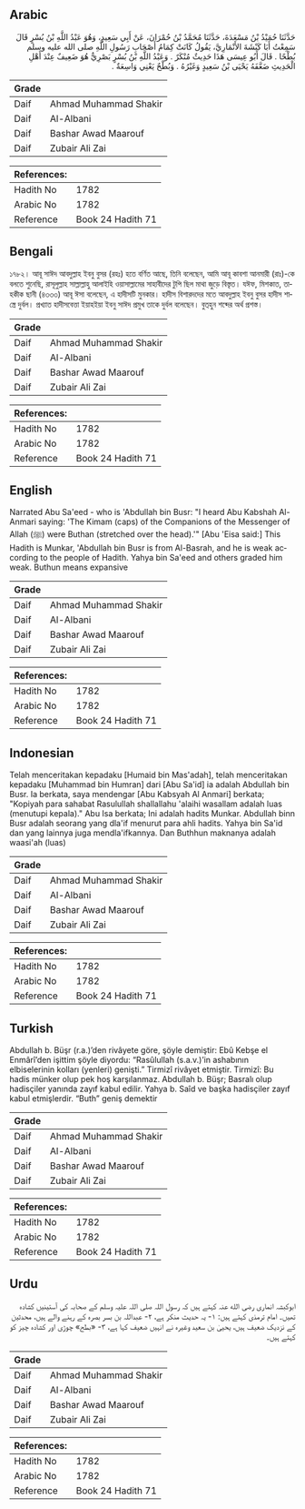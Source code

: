 ## Arabic


<div dir="rtl" lang="ar" style={{fontSize:'larger',backgroundColor:'#f8f9fa',padding:20}}>
حَدَّثَنَا حُمَيْدُ بْنُ مَسْعَدَةَ، حَدَّثَنَا مُحَمَّدُ بْنُ حُمْرَانَ، عَنْ أَبِي سَعِيدٍ، وَهُوَ عَبْدُ اللَّهِ بْنُ بُسْرٍ قَالَ سَمِعْتُ أَبَا كَبْشَةَ الأَنْمَارِيَّ، يَقُولُ كَانَتْ كِمَامُ أَصْحَابِ رَسُولِ اللَّهِ صلى الله عليه وسلم بُطْحًا ‏.‏ قَالَ أَبُو عِيسَى هَذَا حَدِيثٌ مُنْكَرٌ ‏.‏ وَعَبْدُ اللَّهِ بْنُ بُسْرٍ بَصْرِيٌّ هُوَ ضَعِيفٌ عِنْدَ أَهْلِ الْحَدِيثِ ضَعَّفَهُ يَحْيَى بْنُ سَعِيدٍ وَغَيْرُهُ ‏.‏ وَبُطْحٌ يَعْنِي وَاسِعَةٌ ‏.‏
</div>
<div style={{backgroundColor:'#f8f9fa',padding:20, marginBottom: 10}}><table> <thead> <tr> <th>Grade</th> <th></th> </tr> </thead> <tbody> <tr><td>Daif</td><td>Ahmad Muhammad Shakir</td></tr><tr><td>Daif</td><td>Al-Albani</td></tr><tr><td>Daif</td><td>Bashar Awad Maarouf</td></tr><tr><td>Daif</td><td>Zubair Ali Zai</td></tr></tbody></table><table> <thead> <tr> <th>References:</th> <th></th> </tr> </thead> <tbody><tr><td>Hadith No</td><td>1782</td></tr><tr><td>Arabic No</td><td>1782</td></tr><tr><td>Reference</td><td>Book 24 Hadith 71</td></tr></tbody></table></div>

## Bengali


<div dir="ltr" lang="bn" style={{fontSize:'larger',backgroundColor:'#f8f9fa',padding:20}}>
১৭৮২। আবূ সাঈদ আবদুল্লাহ ইবনু বুসর (রহঃ) হতে বর্ণিত আছে, তিনি বলেছেন, আমি আবূ কাবশা আনমারী (রাঃ)-কে বলতে শুনেছি, রাসূলুল্লাহ সাল্লাল্লাহু আলাইহি ওয়াসাল্লামের সাহাবীদের টুপি ছিল মাথা জুড়ে বিস্তৃত। যঈফ, মিশকাত, তাহকীক ছানী (৪৩৩৩) আবূ ঈসা বলেছেন, এ হাদীসটি মুনকার। হাদীস বিশারদদের মতে আবদুল্লাহ ইবনু বুসর হাদীস শাস্ত্রে দুর্বল। প্রখ্যাত হাদীসবেত্তা ইয়াহইয়া ইবনু সাঈদ প্রমুখ তাকে দুর্বল বলেছেন। বুত্‌হুন শব্দের অর্থ প্রশস্ত।
</div>
<div style={{backgroundColor:'#f8f9fa',padding:20, marginBottom: 10}}><table> <thead> <tr> <th>Grade</th> <th></th> </tr> </thead> <tbody> <tr><td>Daif</td><td>Ahmad Muhammad Shakir</td></tr><tr><td>Daif</td><td>Al-Albani</td></tr><tr><td>Daif</td><td>Bashar Awad Maarouf</td></tr><tr><td>Daif</td><td>Zubair Ali Zai</td></tr></tbody></table><table> <thead> <tr> <th>References:</th> <th></th> </tr> </thead> <tbody><tr><td>Hadith No</td><td>1782</td></tr><tr><td>Arabic No</td><td>1782</td></tr><tr><td>Reference</td><td>Book 24 Hadith 71</td></tr></tbody></table></div>

## English


<div dir="ltr" lang="en" style={{fontSize:'larger',backgroundColor:'#f8f9fa',padding:20}}>
Narrated Abu Sa'eed - who is 'Abdullah bin Busr: "I heard Abu Kabshah Al-Anmari saying: 'The Kimam (caps) of the Companions of the Messenger of Allah (ﷺ) were Buthan (stretched over the head).'" [Abu 'Eisa said:] This Hadith is Munkar, 'Abdullah bin Busr is from Al-Basrah, and he is weak according to the people of Hadith. Yahya bin Sa'eed and others graded him weak. Buthun means expansive
</div>
<div style={{backgroundColor:'#f8f9fa',padding:20, marginBottom: 10}}><table> <thead> <tr> <th>Grade</th> <th></th> </tr> </thead> <tbody> <tr><td>Daif</td><td>Ahmad Muhammad Shakir</td></tr><tr><td>Daif</td><td>Al-Albani</td></tr><tr><td>Daif</td><td>Bashar Awad Maarouf</td></tr><tr><td>Daif</td><td>Zubair Ali Zai</td></tr></tbody></table><table> <thead> <tr> <th>References:</th> <th></th> </tr> </thead> <tbody><tr><td>Hadith No</td><td>1782</td></tr><tr><td>Arabic No</td><td>1782</td></tr><tr><td>Reference</td><td>Book 24 Hadith 71</td></tr></tbody></table></div>

## Indonesian


<div dir="ltr" lang="id" style={{fontSize:'larger',backgroundColor:'#f8f9fa',padding:20}}>
Telah menceritakan kepadaku [Humaid bin Mas'adah], telah menceritakan kepadaku [Muhammad bin Humran] dari [Abu Sa'id] ia adalah Abdullah bin Busr. Ia berkata, saya mendengar [Abu Kabsyah Al Anmari] berkata; "Kopiyah para sahabat Rasulullah shallallahu 'alaihi wasallam adalah luas (menutupi kepala)." Abu Isa berkata; Ini adalah hadits Munkar. Abdullah binn Busr adalah seorang yang dla'if menurut para ahli hadits. Yahya bin Sa'id dan yang lainnya juga mendla'ifkannya. Dan Buthhun maknanya adalah waasi'ah (luas)
</div>
<div style={{backgroundColor:'#f8f9fa',padding:20, marginBottom: 10}}><table> <thead> <tr> <th>Grade</th> <th></th> </tr> </thead> <tbody> <tr><td>Daif</td><td>Ahmad Muhammad Shakir</td></tr><tr><td>Daif</td><td>Al-Albani</td></tr><tr><td>Daif</td><td>Bashar Awad Maarouf</td></tr><tr><td>Daif</td><td>Zubair Ali Zai</td></tr></tbody></table><table> <thead> <tr> <th>References:</th> <th></th> </tr> </thead> <tbody><tr><td>Hadith No</td><td>1782</td></tr><tr><td>Arabic No</td><td>1782</td></tr><tr><td>Reference</td><td>Book 24 Hadith 71</td></tr></tbody></table></div>

## Turkish


<div dir="ltr" lang="tr" style={{fontSize:'larger',backgroundColor:'#f8f9fa',padding:20}}>
Abdullah b. Büşr (r.a.)’den rivâyete göre, şöyle demiştir: Ebû Kebşe el Enmârî’den işittim şöyle diyordu: “Rasûlullah (s.a.v.)’in ashabının elbiselerinin kolları (yenleri) genişti.” Tirmizî rivâyet etmiştir. Tirmizî: Bu hadis münker olup pek hoş karşılanmaz. Abdullah b. Büşr; Basralı olup hadisçiler yanında zayıf kabul edilir. Yahya b. Saîd ve başka hadisçiler zayıf kabul etmişlerdir. “Buth” geniş demektir
</div>
<div style={{backgroundColor:'#f8f9fa',padding:20, marginBottom: 10}}><table> <thead> <tr> <th>Grade</th> <th></th> </tr> </thead> <tbody> <tr><td>Daif</td><td>Ahmad Muhammad Shakir</td></tr><tr><td>Daif</td><td>Al-Albani</td></tr><tr><td>Daif</td><td>Bashar Awad Maarouf</td></tr><tr><td>Daif</td><td>Zubair Ali Zai</td></tr></tbody></table><table> <thead> <tr> <th>References:</th> <th></th> </tr> </thead> <tbody><tr><td>Hadith No</td><td>1782</td></tr><tr><td>Arabic No</td><td>1782</td></tr><tr><td>Reference</td><td>Book 24 Hadith 71</td></tr></tbody></table></div>

## Urdu


<div dir="rtl" lang="ur" style={{fontSize:'larger',backgroundColor:'#f8f9fa',padding:20}}>
ابوکبشہ انماری رضی الله عنہ کہتے ہیں کہ رسول اللہ صلی اللہ علیہ وسلم کے صحابہ کی آستینیں کشادہ تھیں۔ امام ترمذی کہتے ہیں: ۱- یہ حدیث منکر ہے، ۲- عبداللہ بن بسر بصرہ کے رہنے والے ہیں، محدثین کے نزدیک ضعیف ہیں، یحییٰ بن سعید وغیرہ نے انہیں ضعیف کہا ہے، ۳- «بطح» چوڑی اور کشادہ چیز کو کہتے ہیں۔
</div>
<div style={{backgroundColor:'#f8f9fa',padding:20, marginBottom: 10}}><table> <thead> <tr> <th>Grade</th> <th></th> </tr> </thead> <tbody> <tr><td>Daif</td><td>Ahmad Muhammad Shakir</td></tr><tr><td>Daif</td><td>Al-Albani</td></tr><tr><td>Daif</td><td>Bashar Awad Maarouf</td></tr><tr><td>Daif</td><td>Zubair Ali Zai</td></tr></tbody></table><table> <thead> <tr> <th>References:</th> <th></th> </tr> </thead> <tbody><tr><td>Hadith No</td><td>1782</td></tr><tr><td>Arabic No</td><td>1782</td></tr><tr><td>Reference</td><td>Book 24 Hadith 71</td></tr></tbody></table></div>